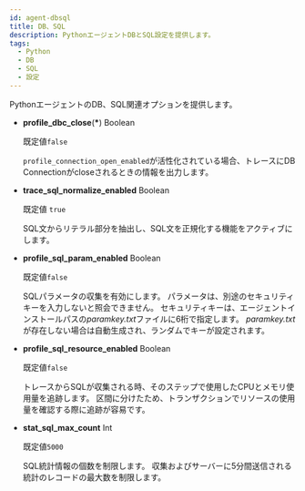 ```yaml
---
id: agent-dbsql
title: DB、SQL
description: PythonエージェントDBとSQL設定を提供します。
tags:
  - Python
  - DB
  - SQL
  - 設定
---
```


PythonエージェントのDB、SQL関連オプションを提供します。

- **profile_dbc_close**(**\***) <span class='type'>Boolean</span>

  既定値`false`

  `profile_connection_open_enabled`が活性化されている場合、トレースにDB Connectionがcloseされるときの情報を出力します。

- **trace_sql_normalize_enabled** <span class='type'>Boolean</span>

  既定値 `true`

  SQL文からリテラル部分を抽出し、SQL文を正規化する機能をアクティブにします。

- **profile_sql_param_enabled** <span class='type'>Boolean</span><ScrollToLink anchor='profile-sql-param' />

  既定値`false`

  SQLパラメータの収集を有効にします。 パラメータは、別途のセキュリティキーを入力しないと照会できません。 セキュリティキーは、エージェントインストールパスの*paramkey.txt*ファイルに6桁で指定します。 *paramkey.txt*が存在しない場合は自動生成され、ランダムでキーが設定されます。

- **profile_sql_resource_enabled** <span class='type'>Boolean</span>

  既定値`false`

  トレースからSQLが収集される時、そのステップで使用したCPUとメモリ使用量を追跡します。 区間に分けたため、トランザクションでリソースの使用量を確認する際に追跡が容易です。

- **stat_sql_max_count** <span class='type'>Int</span>

  既定値`5000`

  SQL統計情報の個数を制限します。 収集およびサーバーに5分間送信される統計のレコードの最大数を制限します。
